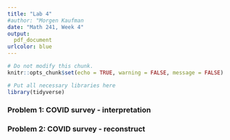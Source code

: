 ```yaml
---
title: "Lab 4"
#author: "Morgen Kaufman
date: "Math 241, Week 4"
output:
  pdf_document
urlcolor: blue
---
```

```r
# Do not modify this chunk.
knitr::opts_chunk$set(echo = TRUE, warning = FALSE, message = FALSE)
```

```r
# Put all necessary libraries here
library(tidyverse)
```

### Problem 1: COVID survey - interpretation


### Problem 2: COVID survey - reconstruct